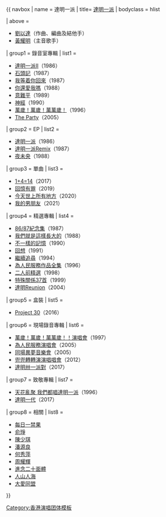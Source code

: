{{ navbox
| name	= 達明一派
| title= [[達明一派]]
| bodyclass = hlist

| above = 
*[[劉以達]]（作曲、編曲及結他手） 
*[[黃耀明]]（主音歌手）

| group1 = 錄音室專輯
| list1 = 
*[[達明一派II]]（1986）
*[[石頭記 (達明一派專輯)|石頭記]]（1987）
*[[我等着你回來]]（1987）
*[[你還愛我嗎 (達明一派專輯)|你還愛我嗎]]（1988）
*[[意難平 (達明一派專輯)|意難平]]（1989）
*[[神經 (專輯)|神經]]（1990）
*[[萬歲！萬歲！萬萬歲！]]（1996）
*[[The Party]]（2005）

| group2 = EP
| list2 = 
*[[達明一派 (EP)|達明一派]]（1986）
*[[達明一派Remix]]（1987）
*[[夜未央]]（1988）

| group3 = 單曲
| list3 = 
*[[1+4=14]]（2017）
*[[回憶有罪]]（2019）
*[[今天世上所有地方]]（2020）
*[[我的男朋友]]（2021）

| group4 = 精選專輯
| list4 = 
*[[86/87紀念集]]（1987）
*[[我們就是這樣長大的]]（1988）
*[[不一樣的記憶]]（1990）
*[[回想]]（1991）
*[[繼續追尋]]（1994）
*[[為人民服務作品全集]]（1996）
*[[二人前精選]]（1998）
*[[特殊關係37首]]（1999）
*[[達明Reunion]]（2004）

| group5 = 盒裝
| list5 = 
*[[Project 30]]（2016）

| group6 = 現場錄音專輯
| list6 = 
*[[萬歲！萬歲！萬萬歲！！演唱會]]（1997）
*[[為人民服務演唱會]]（2005）
*[[同場異夢音樂會]]（2005）
*[[兜兜轉轉演演唱唱會]]（2012）
*[[達明卅一派對]]（2017）

| group7 = 致敬專輯
| list7 = 
*[[天花亂聚　我們都唱達明一派]]（1996）
*[[達明一代]]（2017）

| group8 = 相關
| list8 = 
*[[每日一禁果]]
*[[俞琤]]
*[[陳少琪]]
*[[潘源良]]
*[[何秀萍]]
*[[周耀輝]]
*[[進念二十面體]]
*[[人山人海 (公司)|人山人海]]
*[[大愛同盟]]

}}
<noinclude>
[[Category:香港演唱团体模板]]
</noinclude>